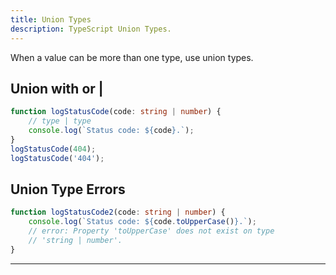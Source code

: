 ```yaml
---
title: Union Types
description: TypeScript Union Types.
---
```


When a value can be more than one type, use union types.

## Union with or |

```ts copy
function logStatusCode(code: string | number) {
	// type | type
	console.log(`Status code: ${code}.`);
}
logStatusCode(404);
logStatusCode('404');
```

## Union Type Errors

```ts copy
function logStatusCode2(code: string | number) {
	console.log(`Status code: ${code.toUpperCase()}.`);
	// error: Property 'toUpperCase' does not exist on type
	// 'string | number'.
}
```

---
